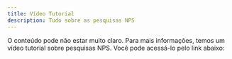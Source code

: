 ```yaml
---
title: Vídeo Tutorial
description: Tudo sobre as pesquisas NPS
---
```



O conteúdo pode não estar muito claro. Para mais informações, temos um vídeo tutorial sobre pesquisas NPS. Você pode acessá-lo pelo link abaixo:

<VideoEmbed videoUrl="https://www.youtube.com/watch?v=YhoVOl7JRyc" />

